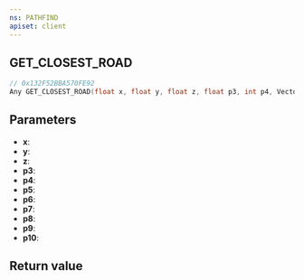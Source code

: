 ```yaml
---
ns: PATHFIND
apiset: client
---
```

## GET_CLOSEST_ROAD

```c
// 0x132F52BBA570FE92
Any GET_CLOSEST_ROAD(float x, float y, float z, float p3, int p4, Vector3* p5, Vector3* p6, Any* p7, Any* p8, float* p9, BOOL p10);
```


## Parameters
* **x**:
* **y**:
* **z**:
* **p3**:
* **p4**:
* **p5**:
* **p6**:
* **p7**:
* **p8**:
* **p9**:
* **p10**:

## Return value